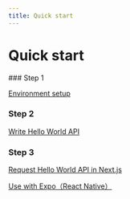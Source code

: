 ```yaml
---
title: Quick start
---
```



# Quick start

<Steps>
### Step 1
 
[Environment setup](./quick-start/setup)

### Step 2

[Write Hello World API](./quick-start/hello-world-api)

### Step 3

[Request Hello World API in Next.js](./quick-start/hello-world-next)

[Use with Expo（React Native）](./quick-start/hello-world-react-native)

</Steps>
